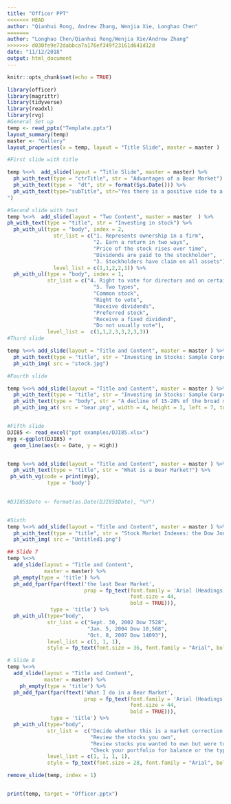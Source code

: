 ```yaml
---
title: "Officer PPT"
<<<<<<< HEAD
author: "Qianhui Rong, Andrew Zhang, Wenjia Xie, Longhao Chen"
=======
author: "Longhao Chen/Qianhui Rong/Wenjia Xie/Andrew Zhang"
>>>>>>> d030fe9e72dabbca7a176ef349f23161d641d12d
date: "11/12/2018"
output: html_document
---
```


```r
knitr::opts_chunk$set(echo = TRUE)
```

```r
library(officer)
library(magrittr)
library(tidyverse)
library(readxl)
library(rvg)
#General Set up
temp <- read_pptx("Template.pptx") 
layout_summary(temp)
master <- "Gallery"
layout_properties(x = temp, layout = "Title Slide", master = master )

#First slide with title

temp %<>%  add_slide(layout = "Title Slide", master = master) %>% 
  ph_with_text(type = "ctrTitle", str = "Advantages of a Bear Market") %>% 
  ph_with_text(type =  "dt", str = format(Sys.Date())) %>% 
  ph_with_text(type="subTitle", str="Yes there is a positive side to a Bear Market!
")

#Second slide with text
temp %<>%  add_slide(layout = "Two Content", master = master  ) %>% 
ph_with_text(type = "title", str = "Investing in stock") %>% 
  ph_with_ul(type = "body", index = 2, 
               str_list = c("1. Represents ownership in a firm", 
                            "2. Earn a return in two ways", 
                            "Price of the stock rises over time",
                            "Dividends are paid to the stockholder", 
                            "3. Stockholders have claim on all assets"),
               level_list = c(1,1,2,2,1)) %>% 
  ph_with_ul(type = "body", index = 1, 
             str_list = c("4. Right to vote for directors and on certain issues",
                            "5. Two types",
                            "Common stock",
                            "Right to vote",
                            "Receive dividends",
                            "Preferred stock",
                            "Receive a fixed dividend",
                            "Do not usually vote"),
             level_list =  c(1,1,2,3,3,2,3,3))
#Third slide

temp %<>% add_slide(layout = "Title and Content", master = master ) %>% 
  ph_with_text(type = "title", str = "Investing in Stocks: Sample Corporate Stock Certificate") %>% 
  ph_with_img( src = "stock.jpg")

#Fourth slide

temp %<>% add_slide(layout = "Title and Content", master = master ) %>% 
  ph_with_text(type = "title", str = "Investing in Stocks: Sample Corporate Stock Certificate") %>% 
  ph_with_text(type = "body", str = "A decline of 15-20% of the broad market coupled with pessimistic sentiment underlying the stock market.")%>%
  ph_with_img_at( src = "bear.png", width = 4, height = 3, left = 7, top = 3.5)


#Fifth slide
DJI85 <- read_excel("ppt examples/DJI85.xlsx")
myg <-ggplot(DJI85) +
  geom_line(aes(x = Date, y = High))


temp %<>% add_slide(layout = "Title and Content", master = master ) %>% 
  ph_with_text(type = "title", str = "What is a Bear Market?") %>% 
 ph_with_vg(code = print(myg), 
             type = 'body')
 

#DJI85$Date <- format(as.Date(DJI85$Date), "%Y")


#Sixth 
temp %<>% add_slide(layout = "Title and Content", master = master ) %>% 
  ph_with_text(type = "title", str = "Stock Market Indexes: the Dow Jones Industrial Average") %>% 
  ph_with_img( src = "Untitled1.png")

## Slide 7
temp %<>% 
  add_slide(layout = "Title and Content",
            master = master) %>% 
  ph_empty(type = 'title') %>%
  ph_add_fpar(fpar(ftext('the last Bear Market',
                         prop = fp_text(font.family = 'Arial (Headings)', 
                                        font.size = 44,
                                        bold = TRUE))), 
              type = 'title') %>%
  ph_with_ul(type="body", 
             str_list = c("Sept. 30, 2002 Dow 7528", 
                          "Jan. 5, 2004 Dow 10,568", 
                          "Oct. 8, 2007 Dow 14093"), 
             level_list = c(1, 1, 1), 
             style = fp_text(font.size = 36, font.family = "Arial", bold = TRUE)) 

# Slide 8
temp %<>% 
  add_slide(layout = "Title and Content",
            master = master) %>% 
    ph_empty(type = 'title') %>%
  ph_add_fpar(fpar(ftext('What I do in a Bear Market',
                         prop = fp_text(font.family = 'Arial (Headings)', 
                                        font.size = 44,
                                        bold = TRUE))), 
              type = 'title') %>%
  ph_with_ul(type="body", 
             str_list =  c("Decide whether this is a market correction or the start of something more", 
                           "Review the stocks you own",
                           "Review stocks you wanted to own but were too expensive at time of research", 
                           "Check your portfolio for balance or the type of stocks you own"),
             level_list = c(1, 1, 1, 1),
             style = fp_text(font.size = 28, font.family = "Arial", bold = TRUE))

remove_slide(temp, index = 1)


print(temp, target = "Officer.pptx") 
```


